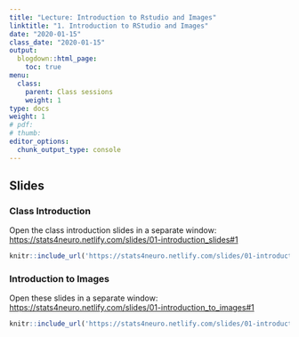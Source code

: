 ```yaml
---
title: "Lecture: Introduction to Rstudio and Images"
linktitle: "1. Introduction to RStudio and Images"
date: "2020-01-15"
class_date: "2020-01-15"
output:
  blogdown::html_page:
    toc: true
menu:
  class:
    parent: Class sessions
    weight: 1
type: docs
weight: 1
# pdf: 
# thumb: 
editor_options: 
  chunk_output_type: console
---
```


## Slides

### Class Introduction

Open the class introduction slides in a separate window: <a href="https://stats4neuro.netlify.com/slides/01-introduction_slides#1" target="_blank">https://stats4neuro.netlify.com/slides/01-introduction_slides#1</a>

```r
knitr::include_url('https://stats4neuro.netlify.com/slides/01-introduction_slides#1')
```

### Introduction to Images

Open these slides in a separate window: <a href="https://stats4neuro.netlify.com/slides/01-introduction_to_images#1" target="_blank">https://stats4neuro.netlify.com/slides/01-introduction_to_images#1</a>

```r
knitr::include_url('https://stats4neuro.netlify.com/slides/01-introduction_to_images#1')
``````


